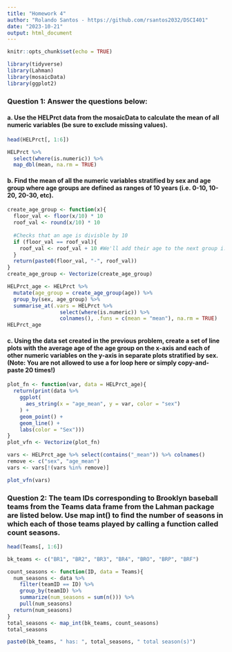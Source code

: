 ```yaml
---
title: "Homework 4"
author: "Rolando Santos - https://github.com/rsantos2032/DSCI401"
date: "2023-10-21"
output: html_document
---
```


```r
knitr::opts_chunk$set(echo = TRUE)
```

```r
library(tidyverse)
library(Lahman)
library(mosaicData)
library(ggplot2)
```

### Question 1: Answer the questions below:

#### a. Use the HELPrct data from the mosaicData to calculate the mean of all numeric variables (be sure to exclude missing values).

```r
head(HELPrct[, 1:6])
```

```r
HELPrct %>%
  select(where(is.numeric)) %>%
  map_dbl(mean, na.rm = TRUE)
```

#### b. Find the mean of all the numeric variables stratified by sex and age group where age groups are defined as ranges of 10 years (i.e. 0-10, 10-20, 20-30, etc).

```r
create_age_group <- function(x){
  floor_val <- floor(x/10) * 10
  roof_val <- round(x/10) * 10
  
  #Checks that an age is divisble by 10
  if (floor_val == roof_val){ 
    roof_val <- roof_val + 10 #We'll add their age to the next group i.e. 20: 20-30  
  }
  return(paste0(floor_val, "-", roof_val))
}
create_age_group <- Vectorize(create_age_group)

HELPrct_age <- HELPrct %>% 
  mutate(age_group = create_age_group(age)) %>%
  group_by(sex, age_group) %>%
  summarise_at(.vars = HELPrct %>% 
                 select(where(is.numeric)) %>% 
                 colnames(), .funs = c(mean = "mean"), na.rm = TRUE)
HELPrct_age
```


#### c. Using the data set created in the previous problem, create a set of line plots with the average age of the age group on the x-axis and each of other numeric variables on the y-axis in separate plots stratified by sex. (Note: You are not allowed to use a for loop here or simply copy-and- paste 20 times!)

```r

plot_fn <- function(var, data = HELPrct_age){
  return(print(data %>%
    ggplot(
      aes_string(x = "age_mean", y = var, color = "sex")
    ) + 
    geom_point() +
    geom_line() + 
    labs(color = "Sex")))
}
plot_vfn <- Vectorize(plot_fn)

vars <- HELPrct_age %>% select(contains("_mean")) %>% colnames()
remove <- c("sex", "age_mean")
vars <- vars[!(vars %in% remove)]

plot_vfn(vars)
```


### Question 2: The team IDs corresponding to Brooklyn baseball teams from the Teams data frame from the Lahman package are listed below. Use map int() to find the number of seasons in which each of those teams played by calling a function called count seasons.

```r
head(Teams[, 1:6])
```

```r
bk_teams <- c("BR1", "BR2", "BR3", "BR4", "BRO", "BRP", "BRF")
```

```r
count_seasons <- function(ID, data = Teams){
  num_seasons <- data %>%
    filter(teamID == ID) %>%
    group_by(teamID) %>%
    summarize(num_seasons = sum(n())) %>%
    pull(num_seasons)
  return(num_seasons)
}
total_seasons <- map_int(bk_teams, count_seasons)
total_seasons
```

```r
paste0(bk_teams, " has: ", total_seasons, " total season(s)")
```

